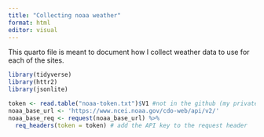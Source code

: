 ```yaml
---
title: "Collecting noaa weather"
format: html
editor: visual
---
```


This quarto file is meant to document how I collect weather data to use for each of the sites.

```r
library(tidyverse)
library(httr2)
library(jsonlite)
```

```r
token <- read.table("noaa-token.txt")$V1 #not in the github (my private token)
noaa_base_url <- 'https://www.ncei.noaa.gov/cdo-web/api/v2/'
noaa_base_req <- request(noaa_base_url) %>%
  req_headers(token = token) # add the API key to the request header
```
